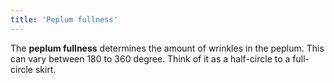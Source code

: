 ```yaml
---
title: 'Peplum fullness'
---
```


The **peplum fullness** determines the amount of wrinkles in the peplum. This can
vary between 180 to 360 degree. Think of it as a half-circle to a full-circle skirt.
